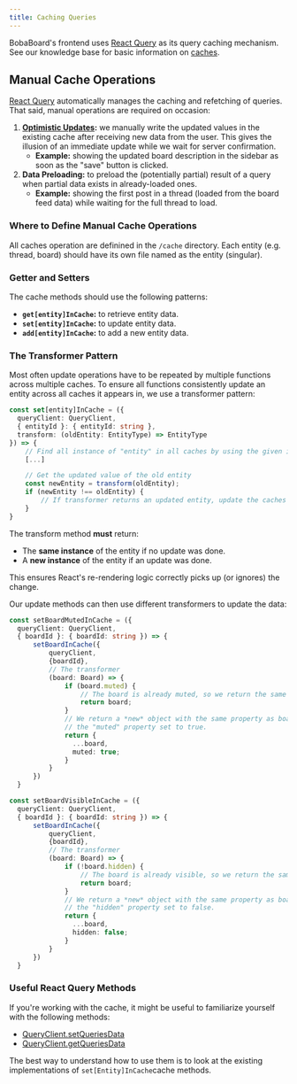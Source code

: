 ```yaml
---
title: Caching Queries
---
```



BobaBoard's frontend uses [React Query](https://react-query.tanstack.com/) as
its query caching mechanism. See our knowledge base for basic information on
[caches](../knowledge-base/caching).

## Manual Cache Operations

[React Query](https://react-query.tanstack.com/) automatically manages the
caching and refetching of queries. That said, manual operations are required on
occasion:

1. **[Optimistic Updates](../knowledge-base/caching.md#optimistic-updates):** we
   manually write the updated values in the existing cache after receiving new
   data from the user. This gives the illusion of an immediate update while we
   wait for server confirmation.
   - **Example:** showing the updated board description in the sidebar as soon
     as the "save" button is clicked.
2. **Data Preloading:** to preload the (potentially partial) result of a query
   when partial data exists in already-loaded ones.
   - **Example:** showing the first post in a thread (loaded from the board feed
     data) while waiting for the full thread to load.

### Where to Define Manual Cache Operations

All caches operation are definined in the `/cache` directory. Each entity (e.g.
thread, board) should have its own file named as the entity (singular).

### Getter and Setters

The cache methods should use the following patterns:

- **`get[entity]InCache`:** to retrieve entity data.
- **`set[entity]InCache`:** to update entity data.
- **`add[entity]InCache`:** to add a new entity data.

### The Transformer Pattern

Most often update operations have to be repeated by multiple functions across
multiple caches. To ensure all functions consistently update an entity across
all caches it appears in, we use a transformer pattern:

```typescript
const set[entity]InCache = ({
  queryClient: QueryClient,
  { entityId }: { entityId: string },
  transform: (oldEntity: EntityType) => EntityType
}) => {
    // Find all instance of "entity" in all caches by using the given id.
    [...]

    // Get the updated value of the old entity
    const newEntity = transform(oldEntity);
    if (newEntity !== oldEntity) {
        // If transformer returns an updated entity, update the caches with the new values
    }
}
```

<Aside type="note" title="Important">

The transform method **must** return:

- The **same instance** of the entity if no update was done.
- A **new instance** of the entity if an update was done.

This ensures React's re-rendering logic correctly picks up (or ignores) the
change.

</Aside>

Our update methods can then use different transformers to update the data:

```typescript
const setBoardMutedInCache = ({
  queryClient: QueryClient,
  { boardId }: { boardId: string }) => {
      setBoardInCache({
          queryClient,
          {boardId},
          // The transformer
          (board: Board) => {
              if (board.muted) {
                  // The board is already muted, so we return the same object.
                  return board;
              }
              // We return a *new* object with the same property as board, but
              // the "muted" property set to true.
              return {
                ...board,
                muted: true;
              }
          }
      })
  }
```

```typescript
const setBoardVisibleInCache = ({
  queryClient: QueryClient,
  { boardId }: { boardId: string }) => {
      setBoardInCache({
          queryClient,
          {boardId},
          // The transformer
          (board: Board) => {
              if (!board.hidden) {
                  // The board is already visible, so we return the same object.
                  return board;
              }
              // We return a *new* object with the same property as board, but
              // the "hidden" property set to false.
              return {
                ...board,
                hidden: false;
              }
          }
      })
  }
```

### Useful React Query Methods

If you're working with the cache, it might be useful to familiarize yourself
with the following methods:

- [QueryClient.setQueriesData](https://react-query.tanstack.com/reference/QueryClient#queryclientsetqueriesdata)
- [QueryClient.getQueriesData](https://react-query.tanstack.com/reference/QueryClient#queryclientgetqueriesdata)

The best way to understand how to use them is to look at the existing
implementations of `set[Entity]InCache`cache methods.
